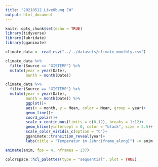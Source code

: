 ```yaml
---
title: "20210512_Liveübung EW"
output: html_document
---
```


```r
knitr::opts_chunk$set(echo = TRUE)
library(tidyverse)
library(lubridate)
library(gganimate)

climate_data <- read_csv("../../datasets/climate_monthly.csv")
```

```r
climate_data %>% 
  filter(Source == "GISTEMP") %>% 
  mutate(year = year(Date),
         month = month(Date))
```


```r
climate_data %>%
  filter(Source == "GISTEMP") %>%
  mutate(year = year(Date),
         month = month(Date)) %>%
         ggplot()+
         aes(x = month, y = Mean, color = Mean, group = year)+
         geom_line()+
         coord_polar()+
         scale_x_continuous(limits = c(0,12), breaks = 1:12)+
         geom_hline(yintercept = 0, color = "black", size = 2.5)+
         scale_color_viridis_c(option = "C")+
         gganimate::transition_reveal(year)+
         labs(title = "Temperatur im Jahr:{frame_along}") -> anim

animate(anim, fps = 4, nframes = 137)
```

```r
colorspace::hcl_palettes(type = "sequential", plot = TRUE)
```

